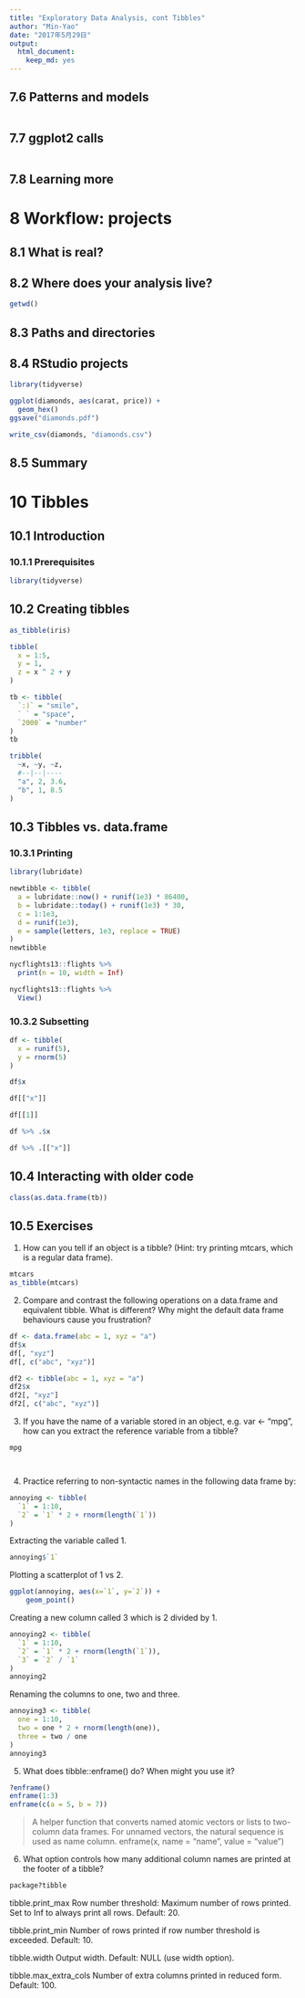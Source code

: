 ```yaml
---
title: "Exploratory Data Analysis, cont Tibbles"
author: "Min-Yao"
date: "2017年5月29日"
output: 
  html_document: 
    keep_md: yes
---
```


## 7.6 Patterns and models

```r

```


## 7.7 ggplot2 calls

```r

```

## 7.8 Learning more



# 8 Workflow: projects

## 8.1 What is real?

## 8.2 Where does your analysis live?

```r
getwd()
```


## 8.3 Paths and directories


## 8.4 RStudio projects

```r
library(tidyverse)

ggplot(diamonds, aes(carat, price)) + 
  geom_hex()
ggsave("diamonds.pdf")

write_csv(diamonds, "diamonds.csv")
```


## 8.5 Summary

# 10 Tibbles

## 10.1 Introduction

### 10.1.1 Prerequisites

```r
library(tidyverse)

```


## 10.2 Creating tibbles

```r
as_tibble(iris)

tibble(
  x = 1:5, 
  y = 1, 
  z = x ^ 2 + y
)

tb <- tibble(
  `:)` = "smile", 
  ` ` = "space",
  `2000` = "number"
)
tb

tribble(
  ~x, ~y, ~z,
  #--|--|----
  "a", 2, 3.6,
  "b", 1, 8.5
)

```

## 10.3 Tibbles vs. data.frame

### 10.3.1 Printing

```r

library(lubridate)

newtibble <- tibble(
  a = lubridate::now() + runif(1e3) * 86400,
  b = lubridate::today() + runif(1e3) * 30,
  c = 1:1e3,
  d = runif(1e3),
  e = sample(letters, 1e3, replace = TRUE)
)
newtibble

nycflights13::flights %>% 
  print(n = 10, width = Inf)

nycflights13::flights %>% 
  View()
```


### 10.3.2 Subsetting

```r
df <- tibble(
  x = runif(5),
  y = rnorm(5)
)

df$x

df[["x"]]

df[[1]]

df %>% .$x

df %>% .[["x"]]

```


## 10.4 Interacting with older code

```r
class(as.data.frame(tb))

```


## 10.5 Exercises

1. How can you tell if an object is a tibble? (Hint: try printing mtcars, which is a regular data frame).
```r

mtcars
as_tibble(mtcars)

```

2. Compare and contrast the following operations on a data.frame and equivalent tibble. What is different? Why might the default data frame behaviours cause you frustration?

```r
df <- data.frame(abc = 1, xyz = "a")
df$x
df[, "xyz"]
df[, c("abc", "xyz")]

df2 <- tibble(abc = 1, xyz = "a")
df2$x
df2[, "xyz"]
df2[, c("abc", "xyz")]
```


3. If you have the name of a variable stored in an object, e.g. var <- "mpg", how can you extract the reference variable from a tibble?

```r
mpg




```


4. Practice referring to non-syntactic names in the following data frame by:

```r
annoying <- tibble(
  `1` = 1:10,
  `2` = `1` * 2 + rnorm(length(`1`))
)
```


Extracting the variable called 1.
```r
annoying$`1`
```


Plotting a scatterplot of 1 vs 2.
```r
ggplot(annoying, aes(x=`1`, y=`2`)) +
    geom_point() 

```

Creating a new column called 3 which is 2 divided by 1.

```r
annoying2 <- tibble(
  `1` = 1:10,
  `2` = `1` * 2 + rnorm(length(`1`)),
  `3` = `2` / `1`
)
annoying2
```


Renaming the columns to one, two and three.

```r
annoying3 <- tibble(
  one = 1:10,
  two = one * 2 + rnorm(length(one)),
  three = two / one
)
annoying3
```


5. What does tibble::enframe() do? When might you use it?

```r
?enframe()
enframe(1:3)
enframe(c(a = 5, b = 7))
```

> A helper function that converts named atomic vectors or lists to two-column data frames. For unnamed vectors, the natural sequence is used as name column.
> enframe(x, name = "name", value = "value")

6. What option controls how many additional column names are printed at the footer of a tibble?

```r
package?tibble
```

tibble.print_max
Row number threshold: Maximum number of rows printed. Set to Inf to always print all rows. Default: 20.

tibble.print_min
Number of rows printed if row number threshold is exceeded. Default: 10.

tibble.width
Output width. Default: NULL (use width option).

tibble.max_extra_cols
Number of extra columns printed in reduced form. Default: 100.